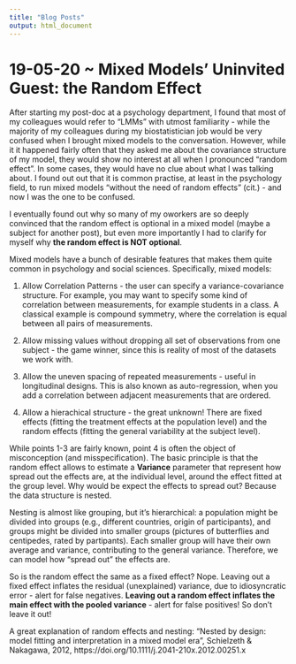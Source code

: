 ```yaml
---
title: "Blog Posts"
output: html_document
---
```


# 19-05-20 ~ Mixed Models' Uninvited Guest: the Random Effect

After starting my post-doc at a psychology department, I found that most of my colleagues would refer to "LMMs" with utmost familiarity - while the majority of my colleagues during my biostatistician job would be very confused when I brought mixed models to the conversation. However, while it it happened fairly often that they asked me about the covariance structure of my model, they would show no interest at all when I pronounced "random effect". In some cases, they would have no clue about what I was talking about. I found out out that it is common practise, at least in the psychology field, to run mixed models "without the need of random effects" (cit.) - and now I was the one to be confused. 

I eventually found out why so many of my oworkers are so deeply convinced that the random effect is optional in a mixed model (maybe a subject for another post), but even more importantly I had to clarify for myself why **the random effect is NOT optional**. 

Mixed models have a bunch of desirable features that makes them quite common in psychology and social sciences. Specifically, mixed models:

1. Allow Correlation Patterns - the user can specify a variance-covariance structure. For example, you may want to specify some kind of correlation between measurements, for example students in a class. A classical example is compound symmetry, where the correlation is equal between all pairs of measurements. 

2. Allow missing values without dropping all set of observations from one subject - the game winner, since this is reality of most of the datasets we work with.

3. Allow the uneven spacing of repeated measurements - useful in longitudinal designs. This is also known as auto-regression, when you add a correlation between adjacent measurements that are ordered.

4. Allow a hierachical structure - the great unknown! There are fixed effects (fitting the treatment effects at the population level) and the random effects (fitting the general variability at the subject level). 

While points 1-3 are fairly known, point 4 is often the object of misconception (and misspecification). The basic principle is that the random effect allows to estimate a **Variance** parameter that represent how spread out the effects are, at the individual level, around the effect fitted at the group level. Why would be expect the effects to spread out? Because the data structure is nested. 

Nesting is almost like grouping, but it's hierarchical: a population might be divided into groups (e.g., different countries, origin of participants), and groups might be divided into smaller groups (pictures of butterflies and centipedes, rated by partipants). Each smaller group will have their own average and variance, contributing to the general variance. Therefore, we can model how "spread out" the effects are. 

So is the random effect the same as a fixed effect? Nope. Leaving out a fixed effect inflates the residual (unexplained) variance, due to idiosyncratic error - alert for false negatives. **Leaving out a random effect inflates the main effect with the pooled variance** - alert for false positives! So don't leave it out! 

A great explanation of random effects and nesting: "Nested by design: model fitting and interpretation in a mixed model era", Schielzeth & Nakagawa, 2012, https://doi.org/10.1111/j.2041-210x.2012.00251.x

